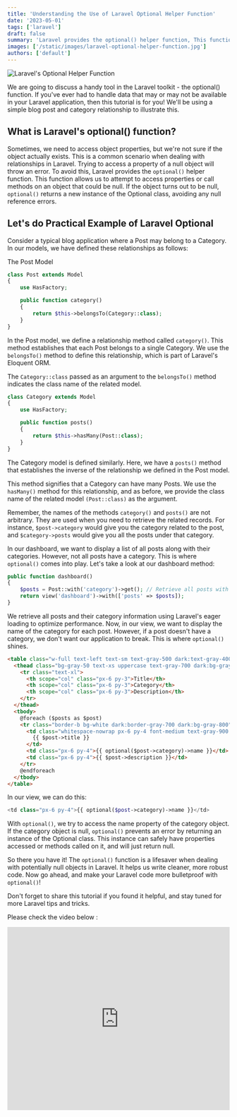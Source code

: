 ```yaml
---
title: 'Understanding the Use of Laravel Optional Helper Function'
date: '2023-05-01'
tags: ['laravel']
draft: false
summary: 'Laravel provides the optional() helper function, This function allows us to attempt to access properties or call methods on an object that could be null.'
images: ['/static/images/laravel-optional-helper-function.jpg']
authors: ['default']
---
```


![Laravel's Optional Helper Function](/static/images/laravel/laravel-optional-helper-function.jpg)

We are going to discuss a handy tool in the Laravel toolkit - the optional() function. If you've ever had to handle data that may or may not be available in your Laravel application, then this tutorial is for you! We'll be using a simple blog post and category relationship to illustrate this.

## What is Laravel's optional() function?

Sometimes, we need to access object properties, but we're not sure if the object actually exists. This is a common scenario when dealing with relationships in Laravel. Trying to access a property of a null object will throw an error. To avoid this, Laravel provides the `optional()` helper function. This function allows us to attempt to access properties or call methods on an object that could be null. If the object turns out to be null, `optional()` returns a new instance of the Optional class, avoiding any null reference errors.

## Let's do Practical Example of Laravel Optional

Consider a typical blog application where a Post may belong to a Category. In our models, we have defined these relationships as follows:

The Post Model

```php
class Post extends Model
{
    use HasFactory;

    public function category()
    {
        return $this->belongsTo(Category::class);
    }
}
```

In the Post model, we define a relationship method called `category()`. This method establishes that each Post belongs to a single Category. We use the `belongsTo()` method to define this relationship, which is part of Laravel's Eloquent ORM.

The `Category::class` passed as an argument to the `belongsTo()` method indicates the class name of the related model.

```php
class Category extends Model
{
    use HasFactory;

    public function posts()
    {
        return $this->hasMany(Post::class);
    }
}
```

The Category model is defined similarly. Here, we have a `posts()` method that establishes the inverse of the relationship we defined in the Post model.

This method signifies that a Category can have many Posts. We use the `hasMany()` method for this relationship, and as before, we provide the class name of the related model `(Post::class)` as the argument.

Remember, the names of the methods `category()` and `posts()` are not arbitrary. They are used when you need to retrieve the related records. For instance, `$post->category` would give you the category related to the post, and `$category->posts` would give you all the posts under that category.

In our dashboard, we want to display a list of all posts along with their categories. However, not all posts have a category. This is where `optional()` comes into play.
Let's take a look at our dashboard method:

```php
public function dashboard()
{
    $posts = Post::with('category')->get(); // Retrieve all posts with their category information
    return view('dashboard')->with(['posts' => $posts]);
}
```

We retrieve all posts and their category information using Laravel's eager loading to optimize performance. Now, in our view, we want to display the name of the category for each post. However, if a post doesn't have a category, we don't want our application to break. This is where `optional()` shines.

```html
<table class="w-full text-left text-sm text-gray-500 dark:text-gray-400">
  <thead class="bg-gray-50 text-xs uppercase text-gray-700 dark:bg-gray-700 dark:text-gray-400">
    <tr class="text-xl">
      <th scope="col" class="px-6 py-3">Title</th>
      <th scope="col" class="px-6 py-3">Category</th>
      <th scope="col" class="px-6 py-3">Description</th>
    </tr>
  </thead>
  <tbody>
    @foreach ($posts as $post)
    <tr class="border-b bg-white dark:border-gray-700 dark:bg-gray-800">
      <td class="whitespace-nowrap px-6 py-4 font-medium text-gray-900 dark:text-white">
        {{ $post->title }}
      </td>
      <td class="px-6 py-4">{{ optional($post->category)->name }}</td>
      <td class="px-6 py-4">{{ $post->description }}</td>
    </tr>
    @endforeach
  </tbody>
</table>
```

In our view, we can do this:

```php
<td class="px-6 py-4">{{ optional($post->category)->name }}</td>
```

With `optional()`, we try to access the name property of the category object. If the category object is null, `optional()` prevents an error by returning an instance of the Optional class. This instance can safely have properties accessed or methods called on it, and will just return null.

So there you have it! The `optional()` function is a lifesaver when dealing with potentially null objects in Laravel. It helps us write cleaner, more robust code. Now go ahead, and make your Laravel code more bulletproof with `optional()`!

Don't forget to share this tutorial if you found it helpful, and stay tuned for more Laravel tips and tricks.

Please check the video below :

<iframe
  width="100%"
  height="415"
  src="https://www.youtube.com/embed/fgFUG00u4iE"
  frameborder="0"
  allowfullscreen
></iframe>
